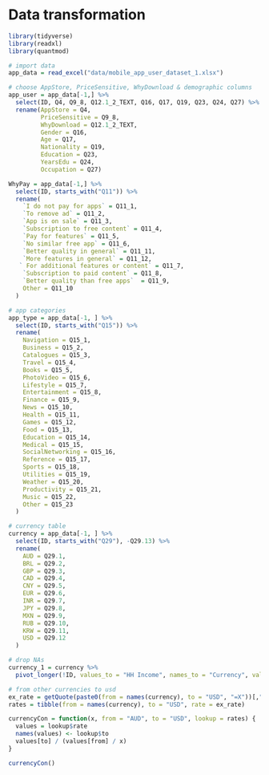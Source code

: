 # Data transformation

```r
library(tidyverse)
library(readxl)
library(quantmod)

```

```r
# import data
app_data = read_excel("data/mobile_app_user_dataset_1.xlsx")
```

```r
# choose AppStore, PriceSensitive, WhyDownload & demographic columns
app_user = app_data[-1,] %>%
  select(ID, Q4, Q9_8, Q12.1_2_TEXT, Q16, Q17, Q19, Q23, Q24, Q27) %>%
  rename(AppStore = Q4,
         PriceSensitive = Q9_8,
         WhyDownload = Q12.1_2_TEXT,
         Gender = Q16,
         Age = Q17,
         Nationality = Q19,
         Education = Q23,
         YearsEdu = Q24,
         Occupation = Q27)
```

```r
WhyPay = app_data[-1,] %>%
  select(ID, starts_with("Q11")) %>%
  rename(
    `I do not pay for apps` = Q11_1,
    `To remove ad` = Q11_2,
    `App is on sale` = Q11_3,
    `Subscription to free content` = Q11_4,
    `Pay for features` = Q11_5,
    `No similar free app` = Q11_6,
    `Better quality in general` = Q11_11,
    `More features in general` = Q11_12,
   ` For additional features or content` = Q11_7,
    `Subscription to paid content` = Q11_8,
    `Better quality than free apps`  = Q11_9,
    Other = Q11_10
  )
```


```r
# app categories
app_type = app_data[-1, ] %>%
  select(ID, starts_with("Q15")) %>%
  rename(
    Navigation = Q15_1,
    Business = Q15_2,
    Catalogues = Q15_3,
    Travel = Q15_4,
    Books = Q15_5,
    PhotoVideo = Q15_6,
    Lifestyle = Q15_7,
    Entertainment = Q15_8,
    Finance = Q15_9,
    News = Q15_10,
    Health = Q15_11,
    Games = Q15_12,
    Food = Q15_13,
    Education = Q15_14,
    Medical = Q15_15,
    SocialNetworking = Q15_16,
    Reference = Q15_17,
    Sports = Q15_18,
    Utilities = Q15_19,
    Weather = Q15_20,
    Productivity = Q15_21,
    Music = Q15_22,
    Other = Q15_23
  )
```


```r
# currency table
currency = app_data[-1, ] %>%
  select(ID, starts_with("Q29"), -Q29.13) %>%
  rename(
    AUD = Q29.1,
    BRL = Q29.2,
    GBP = Q29.3,
    CAD = Q29.4,
    CNY = Q29.5,
    EUR = Q29.6,
    INR = Q29.7,
    JPY = Q29.8,
    MXN = Q29.9,
    RUB = Q29.10,
    KRW = Q29.11,
    USD = Q29.12
  )
```

```r
# drop NAs
currency_1 = currency %>%
  pivot_longer(!ID, values_to = "HH Income", names_to = "Currency", values_drop_na = TRUE)
```


```r
# from other currencies to usd
ex_rate = getQuote(paste0(from = names(currency), to = "USD", "=X"))[,"Last"]
rates = tibble(from = names(currency), to = "USD", rate = ex_rate)

currencyCon = function(x, from = "AUD", to = "USD", lookup = rates) {
  values = lookup$rate
  names(values) <- lookup$to
  values[to] / (values[from] / x)
}

currencyCon()
```

```r

```

